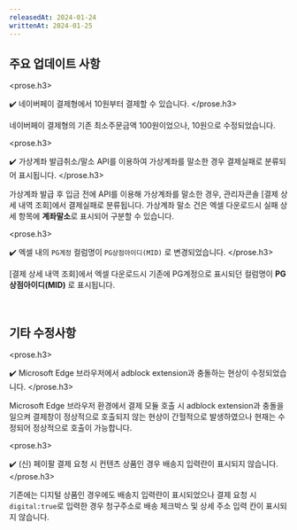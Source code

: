 ```yaml
---
releasedAt: 2024-01-24
writtenAt: 2024-01-25
---
```



## 주요 업데이트 사항

<prose.h3>
  <PaymentV1 />

  ✔️ 네이버페이 결제형에서 10원부터 결제할 수 있습니다.
</prose.h3>

네이버페이 결제형의 기존 최소주문금액 100원이었으나, 10원으로 수정되었습니다.

<prose.h3>
  <Console />

  ✔️ 가상계좌 발급취소/말소 API를 이용하여 가상계좌를 말소한 경우 결제실패로
  분류되어 표시됩니다.
</prose.h3>

가상계좌 발급 후 입금 전에 API를 이용해 가상계좌를 말소한 경우, 관리자콘솔 \[결제 상세 내역 조회]에서
결제실패로 분류됩니다. 가상계좌 말소 건은 엑셀 다운로드시 실패 상세 항목에 **계좌말소**로 표시되어
구분할 수 있습니다.

<prose.h3>
  <Console />

  ✔️ 엑셀 내의 `PG계정` 컬럼명이 `PG상점아이디(MID)` 로 변경되었습니다.
</prose.h3>

\[결제 상세 내역 조회]에서 엑셀 다운로드시 기존에 PG계정으로 표시되던 컬럼명이 **PG상점아이디(MID)** 로 표시됩니다.

<br />

## 기타 수정사항

<prose.h3>
  <PaymentV1 />

  ✔️ Microsoft Edge 브라우저에서 adblock extension과 충돌하는 현상이 수정되었습니다.
</prose.h3>

Microsoft Edge 브라우저 환경에서 결제 모듈 호출 시 adblock extension과 충돌을 일으켜 결제창이
정상적으로 호출되지 않는 현상이 간헐적으로 발생하였으나 현재는 수정되어 정상적으로 호출이
가능합니다.

<prose.h3>
  <PaymentV1 />

  ✔️ (신) 페이팔 결제 요청 시 컨텐츠 상품인 경우 배송지 입력란이 표시되지 않습니다.
</prose.h3>

기존에는 디지털 상품인 경우에도 배송지 입력란이 표시되었으나 결제 요청 시 `digital:true`로
입력한 경우 청구주소로 배송 체크박스 및 상세 주소 입력 칸이 표시되지 않습니다.
